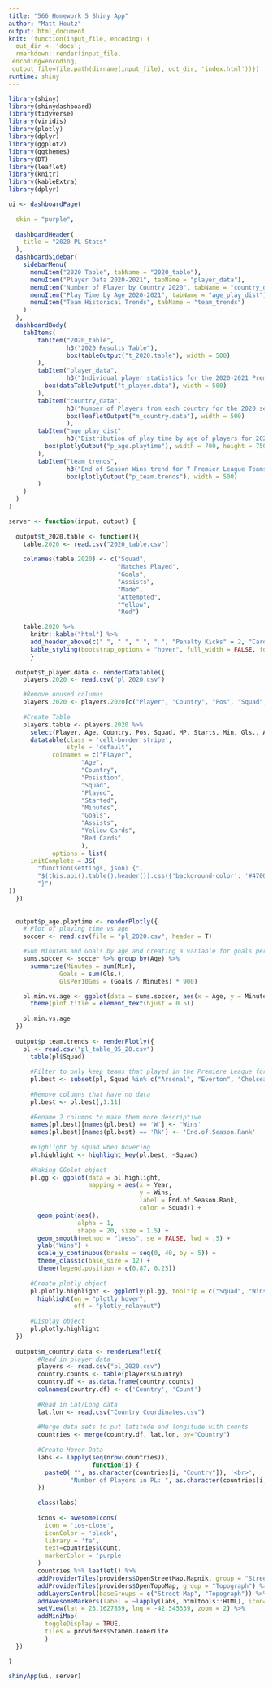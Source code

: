 ```yaml
---
title: "566 Homework 5 Shiny App"
author: "Matt Houtz"
output: html_document
knit: (function(input_file, encoding) {
  out_dir <- 'docs';
  rmarkdown::render(input_file,
 encoding=encoding,
 output_file=file.path(dirname(input_file), out_dir, 'index.html'))})
runtime: shiny
---
```


```r
library(shiny)
library(shinydashboard)
library(tidyverse)
library(viridis)
library(plotly)
library(dplyr)
library(ggplot2)
library(ggthemes)
library(DT)
library(leaflet)
library(knitr)
library(kableExtra)
library(dplyr)
```


```r
ui <- dashboardPage(
  
  skin = "purple",
  
  dashboardHeader(
    title = "2020 PL Stats"
  ),
  dashboardSidebar(
    sidebarMenu(
      menuItem("2020 Table", tabName = "2020_table"),
      menuItem("Player Data 2020-2021", tabName = "player_data"),
      menuItem("Number of Player by Country 2020", tabName = "country_data"),
      menuItem("Play Time by Age 2020-2021", tabName = "age_play_dist"),
      menuItem("Team Historical Trends", tabName = "team_trends")
    )
  ),
  dashboardBody(
    tabItems(
        tabItem("2020_table",
                h3("2020 Results Table"),
                box(tableOutput("t_2020.table"), width = 500)
        ),
        tabItem("player_data",
                h3("Individual player statistics for the 2020-2021 Premier League Season"),
          box(dataTableOutput("t_player.data"), width = 500)
        ),
        tabItem("country_data",
                h3("Number of Players from each country for the 2020 season"),
                box(leafletOutput("m_country.data"), width = 500)
                ),
        tabItem("age_play_dist",
                h3("Distribution of play time by age of players for 2020-2021 Premier League Season"),
          box(plotlyOutput("p_age.playtime"), width = 700, height = 750)
        ),
        tabItem("team_trends",
                h3("End of Season Wins trend for 7 Premier League Teams"),
                box(plotlyOutput("p_team.trends"), width = 500)
        )
    )
  )
)

server <- function(input, output) {
  
  output$t_2020.table <- function(){
    table.2020 <- read.csv("2020_table.csv")
    
    colnames(table.2020) <- c("Squad",
                              "Matches Played",
                              "Goals",
                              "Assists",
                              "Made",
                              "Attempted",
                              "Yellow",
                              "Red")

    table.2020 %>%
      knitr::kable("html") %>%
      add_header_above(c(" ", " ", " ", " ", "Penalty Kicks" = 2, "Cards" = 2)) %>%
      kable_styling(bootstrap_options = "hover", full_width = FALSE, font_size = 15)
      }
  
  output$t_player.data <- renderDataTable({
    players.2020 <- read.csv("pl_2020.csv")

    #Remove unused columns
    players.2020 <- players.2020[c("Player", "Country", "Pos", "Squad", "Age", "MP", "Starts", "Min", "Gls.", "Ast", "CrdY", "CrdR")]
    
    #Create Table
    players.table <- players.2020 %>%
      select(Player, Age, Country, Pos, Squad, MP, Starts, Min, Gls., Ast, CrdY, CrdR) %>%
      datatable(class = 'cell-border stripe',
                style = 'default',
            colnames = c("Player",
                    "Age",
                    "Country",
                    "Posistion",
                    "Squad",
                    "Played",
                    "Started",
                    "Minutes",
                    "Goals",
                    "Assists",
                    "Yellow Cards",
                    "Red Cards"
                    ),
            options = list(
      initComplete = JS(
        "function(settings, json) {",
        "$(this.api().table().header()).css({'background-color': '#47004C', 'color': '#fff'});",
        "}")
))
  })
  
  
  output$p_age.playtime <- renderPlotly({
    # Plot of playing time vs age
    soccer <- read.csv(file = "pl_2020.csv", header = T)

    #Sum Minutes and Goals by age and creating a variable for goals per 10 games
    sums.soccer <- soccer %>% group_by(Age) %>%
      summarize(Minutes = sum(Min),
              Goals = sum(Gls.),
              GlsPer10Gms = (Goals / Minutes) * 900)

    pl.min.vs.age <- ggplot(data = sums.soccer, aes(x = Age, y = Minutes)) + geom_bar(stat = "identity", fill = "mediumpurple4") +
      theme(plot.title = element_text(hjust = 0.5))
    
    pl.min.vs.age
  })
  
  output$p_team.trends <- renderPlotly({
    pl <- read.csv("pl_table_05_20.csv")
      table(pl$Squad)
      
      #Filter to only keep teams that played in the Premiere League for all 16 seasons
      pl.best <- subset(pl, Squad %in% c("Arsenal", "Everton", "Chelsea", "Manchester City", "Liverpool", "Manchester Utd", "Tottenham"))
      
      #Remove columns that have no data
      pl.best <- pl.best[,1:11]
      
      #Rename 2 columns to make them more descriptive
      names(pl.best)[names(pl.best) == 'W'] <- 'Wins'
      names(pl.best)[names(pl.best) == 'Rk'] <- 'End.of.Season.Rank'
      
      #Highlight by squad when hovering
      pl.highlight <- highlight_key(pl.best, ~Squad)
      
      #Making GGplot object
      pl.gg <- ggplot(data = pl.highlight,
                      mapping = aes(x = Year,
                                    y = Wins,
                                    label = End.of.Season.Rank,
                                    color = Squad)) + 
        geom_point(aes(),
                   alpha = 1,
                   shape = 20, size = 1.5) +
        geom_smooth(method = "loess", se = FALSE, lwd = .5) +
        ylab("Wins") +
        scale_y_continuous(breaks = seq(0, 40, by = 5)) + 
        theme_classic(base_size = 12) +
        theme(legend.position = c(0.87, 0.25))
      
      #Create plotly object
      pl.plotly.highlight <- ggplotly(pl.gg, tooltip = c("Squad", "Wins", "End.of.Season.Rank")) %>%
        highlight(on = "plotly_hover",
                  off = "plotly_relayout")
      
      #Display object
      pl.plotly.highlight
  })
  
  output$m_country.data <- renderLeaflet({
        #Read in player data
        players <- read.csv("pl_2020.csv")
        country.counts <- table(players$Country)
        country.df <- as.data.frame(country.counts)
        colnames(country.df) <- c('Country', 'Count')
        
        #Read in Lat/Long data
        lat.lon <- read.csv("Country Coordinates.csv")
        
        #Merge data sets to put latitude and longitude with counts
        countries <- merge(country.df, lat.lon, by="Country")
        
        #Create Hover Data
        labs <- lapply(seq(nrow(countries)), 
                       function(i) {
          paste0( "", as.character(countries[i, "Country"]), '<br>',
                 "Number of Players in PL: ", as.character(countries[i, "Count"]),'' ) 
        })
        
        class(labs)
        
        icons <- awesomeIcons(
          icon = 'ios-close',
          iconColor = 'black',
          library = 'fa',   
          text=countries$Count, 
          markerColor = 'purple'
        )
        countries %>% leaflet() %>% 
        addProviderTiles(providers$OpenStreetMap.Mapnik, group = "Street Map") %>%
        addProviderTiles(providers$OpenTopoMap, group = "Topograph") %>%
        addLayersControl(baseGroups = c("Street Map", "Topograph")) %>%
        addAwesomeMarkers(label = ~lapply(labs, htmltools::HTML), icon=icons) %>%
        setView(lat = 23.1627859, lng = -42.545339, zoom = 2) %>%
        addMiniMap(
          toggleDisplay = TRUE,
          tiles = providers$Stamen.TonerLite
          )
  })

}

shinyApp(ui, server)
```